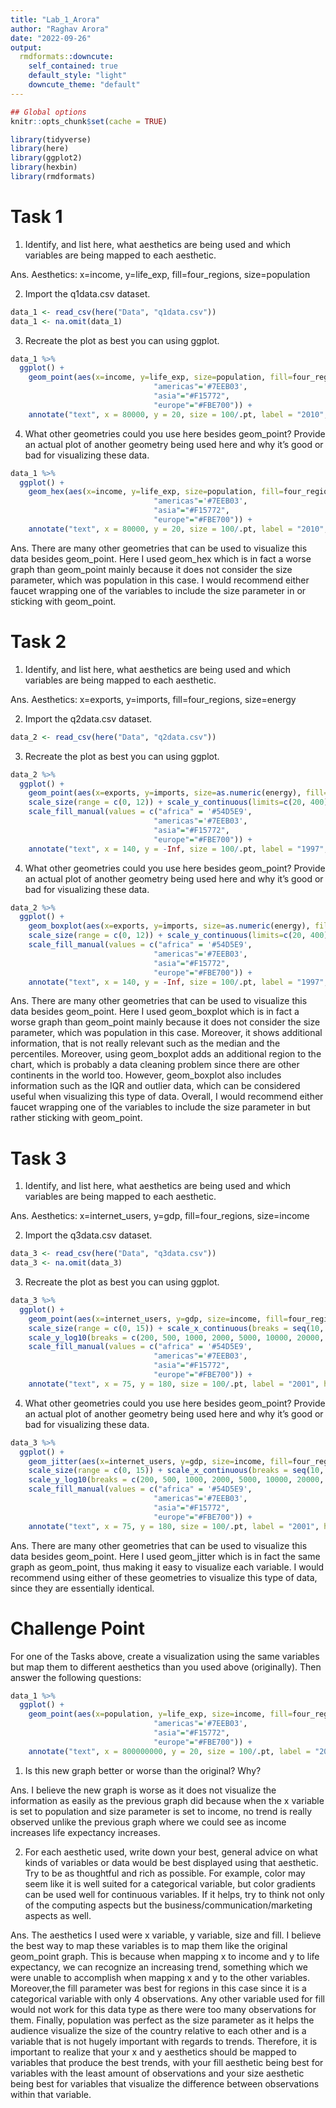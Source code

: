 ```yaml
---
title: "Lab_1_Arora"
author: "Raghav Arora"
date: "2022-09-26"
output:
  rmdformats::downcute:
    self_contained: true
    default_style: "light"
    downcute_theme: "default"
---
```



```r
## Global options
knitr::opts_chunk$set(cache = TRUE)
```

```r
library(tidyverse)
library(here)
library(ggplot2)
library(hexbin)
library(rmdformats)
```

# **Task 1**

1.  Identify, and list here, what aesthetics are being used and which variables are being mapped to each aesthetic.

Ans. Aesthetics: x=income, y=life_exp, fill=four_regions, size=population

2.  Import the q1data.csv dataset.

```r
data_1 <- read_csv(here("Data", "q1data.csv"))
data_1 <- na.omit(data_1)
```

3.  Recreate the plot as best you can using ggplot.

```r
data_1 %>%
  ggplot() + 
    geom_point(aes(x=income, y=life_exp, size=population, fill=four_regions),colour="black",pch=21) + scale_size(range = c(0, 25)) + scale_x_continuous(trans = "log2", breaks = c(500, 1000, 2000, 4000, 8000, 16000, 32000, 64000), label = c("500", "1000", "2000", "4000", "8000", "16k", "32k", "64k")) + theme_light() + scale_y_continuous(breaks = seq(20, 90, by = 10), limit = c(20, 90)) + labs(x="Income", y="Life expectancy (years)", fill="World Regions", size="Population") + scale_fill_manual(values = c("africa" = '#54D5E9',
                                "americas"='#7EEB03',
                                "asia"="#F15772",
                                "europe"="#FBE700")) +
    annotate("text", x = 80000, y = 20, size = 100/.pt, label = "2010", hjust=1.1, vjust=-1.1, col="grey", cex=6,fontface = "bold", alpha = 0.5)
```

4.  What other geometries could you use here besides geom_point? Provide an actual plot of another geometry being used here and why it's good or bad for visualizing these data.

```r
data_1 %>%
  ggplot() + 
    geom_hex(aes(x=income, y=life_exp, size=population, fill=four_regions),colour="black",pch=21) + scale_size(range = c(0, 25)) + scale_x_continuous(trans = "log2", breaks = c(500, 1000, 2000, 4000, 8000, 16000, 32000, 64000), label = c("500", "1000", "2000", "4000", "8000", "16k", "32k", "64k")) + theme_light() + scale_y_continuous(breaks = seq(20, 90, by = 10), limit = c(20, 90)) + labs(x="Income", y="Life expectancy (years)", fill="World Regions", size="Population") + scale_fill_manual(values = c("africa" = '#54D5E9',
                                "americas"='#7EEB03',
                                "asia"="#F15772",
                                "europe"="#FBE700")) +
    annotate("text", x = 80000, y = 20, size = 100/.pt, label = "2010", hjust=1.1, vjust=-1.1, col="grey", cex=6,fontface = "bold", alpha = 0.5)
```

Ans. There are many other geometries that can be used to visualize this data besides geom_point. Here I used geom_hex which is in fact a worse graph than geom_point mainly because it does not consider the size parameter, which was population in this case. I would recommend either faucet wrapping one of the variables to include the size parameter in or sticking with geom_point.

# **Task 2**

1.  Identify, and list here, what aesthetics are being used and which variables are being mapped to each aesthetic.

Ans. Aesthetics: x=exports, y=imports, fill=four_regions, size=energy

2.  Import the q2data.csv dataset.

```r
data_2 <- read_csv(here("Data", "q2data.csv"))
```

3.  Recreate the plot as best you can using ggplot.

```r
data_2 %>%
  ggplot() + 
    geom_point(aes(x=exports, y=imports, size=as.numeric(energy), fill=four_regions),pch=21) + 
    scale_size(range = c(0, 12)) + scale_y_continuous(limits=c(20, 400))+ scale_x_continuous(breaks = c(20, 40, 60, 80, 100, 120, 140, 160, 180, 200, 220)) + theme_light() + labs(x="Exports (\\% of GDP)", y="Imports (\\% of GDP)", fill="World Regions", size="Population") +
    scale_fill_manual(values = c("africa" = '#54D5E9',
                                "americas"='#7EEB03',
                                "asia"="#F15772",
                                "europe"="#FBE700")) +
    annotate("text", x = 140, y = -Inf, size = 100/.pt, label = "1997", hjust=1.1, vjust=-1.1, col="grey", cex=6,fontface = "bold", alpha = 0.5)
```

4.  What other geometries could you use here besides geom_point? Provide an actual plot of another geometry being used here and why it's good or bad for visualizing these data.

```r
data_2 %>%
  ggplot() + 
    geom_boxplot(aes(x=exports, y=imports, size=as.numeric(energy), fill=four_regions),pch=21) + 
    scale_size(range = c(0, 12)) + scale_y_continuous(limits=c(20, 400))+ scale_x_continuous(breaks = c(20, 40, 60, 80, 100, 120, 140, 160, 180, 200, 220)) + theme_light() + labs(x="Exports (\\% of GDP)", y="Imports (\\% of GDP)", fill="World Regions", size="Population") +
    scale_fill_manual(values = c("africa" = '#54D5E9',
                                "americas"='#7EEB03',
                                "asia"="#F15772",
                                "europe"="#FBE700")) +
    annotate("text", x = 140, y = -Inf, size = 100/.pt, label = "1997", hjust=1.1, vjust=-1.1, col="grey", cex=6,fontface = "bold", alpha = 0.5)
```

Ans. There are many other geometries that can be used to visualize this data besides geom_point. Here I used geom_boxplot which is in fact a worse graph than geom_point mainly because it does not consider the size parameter, which was population in this case. Moreover, it shows additional information, that is not really relevant such as the median and the percentiles. Moreover, using geom_boxplot adds an additional region to the chart, which is probably a data cleaning problem since there are other continents in the world too. However, geom_boxplot also includes information such as the IQR and outlier data, which can be considered useful when visualizing this type of data. Overall, I would recommend either faucet wrapping one of the variables to include the size parameter in but rather sticking with geom_point.

# **Task 3**

1.  Identify, and list here, what aesthetics are being used and which variables are being mapped to each aesthetic.

Ans. Aesthetics: x=internet_users, y=gdp, fill=four_regions, size=income

2.  Import the q3data.csv dataset.

```r
data_3 <- read_csv(here("Data", "q3data.csv"))
data_3 <- na.omit(data_3)
```

3.  Recreate the plot as best you can using ggplot.

```r
data_3 %>%
  ggplot() + 
    geom_point(aes(x=internet_users, y=gdp, size=income, fill=four_regions),pch=21) + 
    scale_size(range = c(0, 15)) + scale_x_continuous(breaks = seq(10, 100, by = 10)) +
    scale_y_log10(breaks = c(200, 500, 1000, 2000, 5000, 10000, 20000, 50000, 100000), label = c("200", "500", "1000", "2000", "5000", "10k", "20k", "50k", "100k"))+ theme_light()+ labs(x="Individuals using the Internet", y="GDP/capita", fill="World Regions", size="Income") +
    scale_fill_manual(values = c("africa" = '#54D5E9',
                                "americas"='#7EEB03',
                                "asia"="#F15772",
                                "europe"="#FBE700")) +
    annotate("text", x = 75, y = 180, size = 100/.pt, label = "2001", hjust=1.1, vjust=-1.1, col="grey", cex=6,fontface = "bold", alpha = 0.5)
```

4.  What other geometries could you use here besides geom_point? Provide an actual plot of another geometry being used here and why it's good or bad for visualizing these data.

```r
data_3 %>%
  ggplot() + 
    geom_jitter(aes(x=internet_users, y=gdp, size=income, fill=four_regions),pch=21) + 
    scale_size(range = c(0, 15)) + scale_x_continuous(breaks = seq(10, 100, by = 10)) +
    scale_y_log10(breaks = c(200, 500, 1000, 2000, 5000, 10000, 20000, 50000, 100000), label = c("200", "500", "1000", "2000", "5000", "10k", "20k", "50k", "100k"))+ theme_light()+ labs(x="Individuals using the Internet", y="GDP/capita", fill="World Regions", size="Income") +
    scale_fill_manual(values = c("africa" = '#54D5E9',
                                "americas"='#7EEB03',
                                "asia"="#F15772",
                                "europe"="#FBE700")) +
    annotate("text", x = 75, y = 180, size = 100/.pt, label = "2001", hjust=1.1, vjust=-1.1, col="grey", cex=6,fontface = "bold", alpha = 0.5)
```

Ans. There are many other geometries that can be used to visualize this data besides geom_point. Here I used geom_jitter which is in fact the same graph as geom_point, thus making it easy to visualize each variable. I would recommend using either of these geometries to visualize this type of data, since they are essentially identical.

# **Challenge Point**

For one of the Tasks above, create a visualization using the same variables but map them to different aesthetics than you used above (originally). Then answer the following questions:

```r
data_1 %>%
  ggplot() + 
    geom_point(aes(x=population, y=life_exp, size=income, fill=four_regions),colour="black",pch=21) + scale_size(range = c(0, 25)) + scale_x_continuous(trans = "log2", breaks = c(10000, 100000, 1000000, 10000000, 100000000, 1000000000), label = c("10K", "100K", "1M", "10M", "100M", "1B")) + theme_light() + scale_y_continuous(breaks = seq(20, 90, by = 10), limit = c(20, 90)) + labs(x="Population", y="Life expectancy (years)", fill="World Regions", size="Income") + scale_fill_manual(values = c("africa" = '#54D5E9',
                                "americas"='#7EEB03',
                                "asia"="#F15772",
                                "europe"="#FBE700")) +
    annotate("text", x = 800000000, y = 20, size = 100/.pt, label = "2010", hjust=1.1, vjust=-1.1, col="grey", cex=6,fontface = "bold", alpha = 0.5)
```

1.  Is this new graph better or worse than the original? Why?

Ans. I believe the new graph is worse as it does not visualize the information as easily as the previous graph did because when the x variable is set to population and size parameter is set to income, no trend is really observed unlike the previous graph where we could see as income increases life expectancy increases.

2.  For each aesthetic used, write down your best, general advice on what kinds of variables or data would be best displayed using that aesthetic. Try to be as thoughtful and rich as possible. For example, color may seem like it is well suited for a categorical variable, but color gradients can be used well for continuous variables. If it helps, try to think not only of the computing aspects but the business/communication/marketing aspects as well.

Ans. The aesthetics I used were x variable, y variable, size and fill. I believe the best way to map these variables is to map them like the original geom_point graph. This is because when mapping x to income and y to life expectancy, we can recognize an increasing trend, something which we were unable to accomplish when mapping x and y to the other variables. Moreover,the fill parameter was best for regions in this case since it is a categorical variable with only 4 observations. Any other variable used for fill would not work for this data type as there were too many observations for them. Finally, population was perfect as the size parameter as it helps the audience visualize the size of the country relative to each other and is a variable that is not hugely important with regards to trends. Therefore, it is important to realize that your x and y aesthetics should be mapped to variables that produce the best trends, with your fill aesthetic being best for variables with the least amount of observations and your size aesthetic being best for variables that visualize the difference between observations within that variable.
